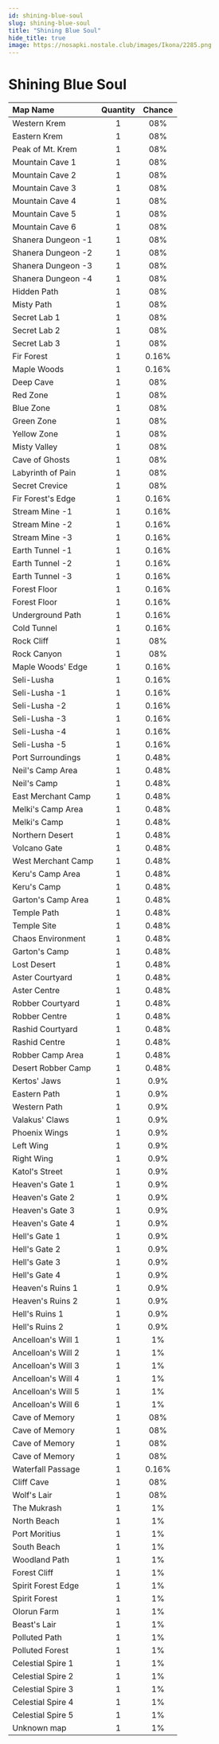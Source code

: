 ```yaml
---
id: shining-blue-soul
slug: shining-blue-soul
title: "Shining Blue Soul"
hide_title: true
image: https://nosapki.nostale.club/images/Ikona/2285.png
---
```



# <ItemIcon iconId="2285" height="32"/> Shining Blue Soul
|Map Name|Quantity|Chance|
|:--|:-:|:-:|
|Western Krem|1|08%|
|Eastern Krem|1|08%|
|Peak of Mt. Krem|1|08%|
|Mountain Cave 1|1|08%|
|Mountain Cave 2|1|08%|
|Mountain Cave 3|1|08%|
|Mountain Cave 4|1|08%|
|Mountain Cave 5|1|08%|
|Mountain Cave 6|1|08%|
|Shanera Dungeon -1|1|08%|
|Shanera Dungeon -2|1|08%|
|Shanera Dungeon -3|1|08%|
|Shanera Dungeon -4|1|08%|
|Hidden Path|1|08%|
|Misty Path|1|08%|
|Secret Lab 1|1|08%|
|Secret Lab 2|1|08%|
|Secret Lab 3|1|08%|
|Fir Forest|1|0.16%|
|Maple Woods|1|0.16%|
|Deep Cave|1|08%|
|Red Zone|1|08%|
|Blue Zone|1|08%|
|Green Zone|1|08%|
|Yellow Zone|1|08%|
|Misty Valley|1|08%|
|Cave of Ghosts|1|08%|
|Labyrinth of Pain|1|08%|
|Secret Crevice|1|08%|
|Fir Forest's Edge|1|0.16%|
|Stream Mine -1|1|0.16%|
|Stream Mine -2|1|0.16%|
|Stream Mine -3|1|0.16%|
|Earth Tunnel -1|1|0.16%|
|Earth Tunnel -2|1|0.16%|
|Earth Tunnel -3|1|0.16%|
|Forest Floor|1|0.16%|
|Forest Floor|1|0.16%|
|Underground Path|1|0.16%|
|Cold Tunnel|1|0.16%|
|Rock Cliff|1|08%|
|Rock Canyon|1|08%|
|Maple Woods' Edge|1|0.16%|
|Seli-Lusha|1|0.16%|
|Seli-Lusha -1|1|0.16%|
|Seli-Lusha -2|1|0.16%|
|Seli-Lusha -3|1|0.16%|
|Seli-Lusha -4|1|0.16%|
|Seli-Lusha -5|1|0.16%|
|Port Surroundings|1|0.48%|
|Neil's Camp Area|1|0.48%|
|Neil's Camp|1|0.48%|
|East Merchant Camp|1|0.48%|
|Melki's Camp Area|1|0.48%|
|Melki's Camp|1|0.48%|
|Northern Desert|1|0.48%|
|Volcano Gate|1|0.48%|
|West Merchant Camp|1|0.48%|
|Keru's Camp Area|1|0.48%|
|Keru's Camp|1|0.48%|
|Garton's Camp Area|1|0.48%|
|Temple Path|1|0.48%|
|Temple Site|1|0.48%|
|Chaos Environment|1|0.48%|
|Garton's Camp|1|0.48%|
|Lost Desert|1|0.48%|
|Aster Courtyard|1|0.48%|
|Aster Centre|1|0.48%|
|Robber Courtyard|1|0.48%|
|Robber Centre|1|0.48%|
|Rashid Courtyard|1|0.48%|
|Rashid Centre|1|0.48%|
|Robber Camp Area|1|0.48%|
|Desert Robber Camp|1|0.48%|
|Kertos' Jaws|1|0.9%|
|Eastern Path|1|0.9%|
|Western Path|1|0.9%|
|Valakus' Claws|1|0.9%|
|Phoenix Wings|1|0.9%|
|Left Wing|1|0.9%|
|Right Wing|1|0.9%|
|Katol's Street|1|0.9%|
|Heaven's Gate 1|1|0.9%|
|Heaven's Gate 2|1|0.9%|
|Heaven's Gate 3|1|0.9%|
|Heaven's Gate 4|1|0.9%|
|Hell's Gate 1|1|0.9%|
|Hell's Gate 2|1|0.9%|
|Hell's Gate 3|1|0.9%|
|Hell's Gate 4|1|0.9%|
|Heaven's Ruins 1|1|0.9%|
|Heaven's Ruins 2|1|0.9%|
|Hell's Ruins 1|1|0.9%|
|Hell's Ruins 2|1|0.9%|
|Ancelloan's Will 1|1|1%|
|Ancelloan's Will 2|1|1%|
|Ancelloan's Will 3|1|1%|
|Ancelloan's Will 4|1|1%|
|Ancelloan's Will 5|1|1%|
|Ancelloan's Will 6|1|1%|
|Cave of Memory|1|08%|
|Cave of Memory|1|08%|
|Cave of Memory|1|08%|
|Cave of Memory|1|08%|
|Waterfall Passage|1|0.16%|
|Cliff Cave|1|08%|
|Wolf's Lair|1|08%|
|The Mukrash|1|1%|
|North Beach|1|1%|
|Port Moritius|1|1%|
|South Beach|1|1%|
|Woodland Path|1|1%|
|Forest Cliff|1|1%|
|Spirit Forest Edge|1|1%|
|Spirit Forest|1|1%|
|Olorun Farm|1|1%|
|Beast's Lair|1|1%|
|Polluted Path|1|1%|
|Polluted Forest|1|1%|
|Celestial Spire 1|1|1%|
|Celestial Spire 2|1|1%|
|Celestial Spire 3|1|1%|
|Celestial Spire 4|1|1%|
|Celestial Spire 5|1|1%|
|Unknown map|1|1%|

